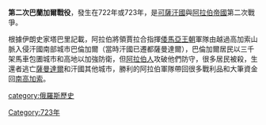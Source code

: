 {{unreferenced|time=2014-12-02T03:06:44+00:00}}
'''第二次巴蘭加爾戰役'''，發生在722年或723年，是[[可薩汗國|可薩汗國]]與[[阿拉伯帝國|阿拉伯帝國]]第二次戰爭。

根據伊朗史家塔巴里記載，阿拉伯將領賈拉合指揮[[倭馬亞王朝|倭馬亞王朝]]軍隊由越過高加索山脈入侵汗國南部城市巴倫加爾（當時汗國已遷都薩曼達爾），巴倫加爾居民以三千架馬車包圕城市和高地以加強防衛，但[[阿拉伯人|阿拉伯人]]攻破他們防守，很多居民被殺，生還者逃亡[[薩曼達爾|薩曼達爾]]和汗國其他城市，勝利的阿拉伯軍隊帶回很多戰利品和大筆資金回[[南高加索|南高加索]]。

[[category:俄羅斯歷史|category:俄羅斯歷史]]
[[Category:723年|Category:723年]]